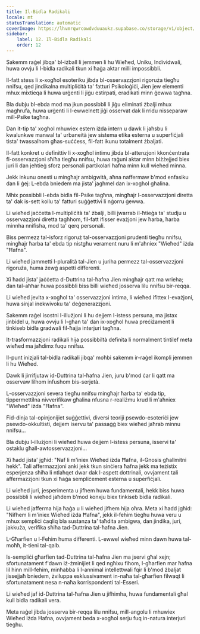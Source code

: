 ```yaml
---
title: Il-Bidla Radikali
locale: mt
statusTranslation: automatic
coverImage: https://lhvmrqwrcowdvduuaukz.supabase.co/storage/v1/object/public/strapi-uploads/small_cover-tratado-de-psicologia-revolucionaria.webp-5e15e1cec4e0ebebcde5d7fc7565d8fd.webp
sidebar:
    label: 12. Il-Bidla Radikali
    order: 12
---
```

Sakemm raġel jibqa' bl-iżball li jemmen li hu Wieħed, Uniku, Individwali, huwa ovvju li l-bidla radikali tkun xi ħaġa aktar milli impossibbli.

Il-fatt stess li x-xogħol esoteriku jibda bl-osservazzjoni rigoruża tiegħu nnifsu, qed jindikalna multipliċità ta' fatturi Psikoloġiċi, Jien jew elementi mhux mixtieqa li huwa urġenti li jiġu estirpati, eradikati minn ġewwa tagħna.

Bla dubju bl-ebda mod ma jkun possibbli li jiġu eliminati żbalji mhux magħrufa, huwa urġenti li l-ewwelnett jiġi osservat dak li rridu nisseparaw mill-Psike tagħna.

Dan it-tip ta' xogħol mhuwiex estern iżda intern u dawk li jaħsbu li kwalunkwe manwal ta' urbaneità jew sistema etika esterna u superfiċjali tista' twassalhom għas-suċċess, fil-fatt ikunu totalment żbaljati.

Il-fatt konkret u definittiv li x-xogħol intimu jibda bl-attenzjoni kkonċentrata fl-osservazzjoni sħiħa tiegħu nnifsu, huwa raġuni aktar minn biżżejjed biex juri li dan jeħtieġ sforz personali partikolari ħafna minn kull wieħed minna.

Jekk inkunu onesti u mingħajr ambigwità, aħna naffermaw b'mod enfasiku dan li ġej: L-ebda bniedem ma jista' jagħmel dan ix-xogħol għalina.

Mhix possibbli l-ebda bidla fil-Psike tagħna, mingħajr l-osservazzjoni diretta ta' dak is-sett kollu ta' fatturi suġġettivi li nġorru ġewwa.

Li wieħed jaċċetta l-multipliċità ta' żbalji, billi jwarrab il-ħtieġa ta' studju u osservazzjoni diretta tagħhom, fil-fatt ifisser evażjoni jew ħarba, ħarba minnha nnifisha, mod ta' qerq personali.

Biss permezz tal-isforz rigoruż tal-osservazzjoni prudenti tiegħu nnifsu, mingħajr ħarba ta' ebda tip nistgħu verament nuru li m'aħniex "Wieħed" iżda "Ħafna".

Li wieħed jammetti l-pluralità tal-Jien u juriha permezz tal-osservazzjoni rigoruża, huma żewġ aspetti differenti.

Xi ħadd jista' jaċċetta d-Duttrina tal-ħafna Jien mingħajr qatt ma wrieha; dan tal-aħħar huwa possibbli biss billi wieħed josserva lilu nnifsu bir-reqqa.

Li wieħed jevita x-xogħol ta' osservazzjoni intima, li wieħed ifittex l-evażjoni, huwa sinjal inekwivoku ta' deġenerazzjoni.

Sakemm raġel isostni l-illużjoni li hu dejjem l-istess persuna, ma jistax jinbidel u, huwa ovvju li l-għan ta' dan ix-xogħol huwa preċiżament li tinkiseb bidla gradwali fil-ħajja interjuri tagħna.

It-trasformazzjoni radikali hija possibbiltà definita li normalment tintilef meta wieħed ma jaħdimx fuqu nnifsu.

Il-punt inizjali tal-bidla radikali jibqa' moħbi sakemm ir-raġel ikompli jemmen li hu Wieħed.

Dawk li jirrifjutaw id-Duttrina tal-ħafna Jien, juru b'mod ċar li qatt ma osservaw lilhom infushom bis-serjetà.

L-osservazzjoni severa tiegħu nnifsu mingħajr ħarba ta' ebda tip, tippermettilna nivverifikaw għalina nfusna r-realiżmu krud li m'aħniex "Wieħed" iżda "Ħafna".

Fid-dinja tal-opinjonijiet suġġettivi, diversi teoriji psewdo-esoteriċi jew psewdo-okkultisti, dejjem iservu ta' passaġġ biex wieħed jaħrab minnu nnifsu...

Bla dubju l-illużjoni li wieħed huwa dejjem l-istess persuna, isservi ta' ostaklu għall-awtosservazzjoni...

Xi ħadd jista' jgħid: "Naf li m'iniex Wieħed iżda Ħafna, il-Gnosis għallmitni hekk". Tali affermazzjoni anki jekk tkun sinċiera ħafna jekk ma teżistix esperjenza sħiħa li ntlaħqet dwar dak l-aspett dottrinali, ovvjament tali affermazzjoni tkun xi ħaġa sempliċement esterna u superfiċjali.

Li wieħed juri, jesperimenta u jifhem huwa fundamentali, hekk biss huwa possibbli li wieħed jaħdem b'mod konxju biex tinkiseb bidla radikali.

Li wieħed jafferma hija ħaġa u li wieħed jifhem hija oħra. Meta xi ħadd jgħid: "Nifhem li m'iniex Wieħed iżda Ħafna", jekk il-fehim tiegħu huwa veru u mhux sempliċi ċaqliq bla sustanza ta' taħdita ambigwa, dan jindika, juri, jakkuża, verifika sħiħa tad-Duttrina tal-ħafna Jien.

L-Għarfien u l-Fehim huma differenti. L-ewwel wieħed minn dawn huwa tal-moħħ, it-tieni tal-qalb.

Is-sempliċi għarfien tad-Duttrina tal-ħafna Jien ma jservi għal xejn; sfortunatament f'dawn iż-żminijiet li qed ngħixu fihom, l-għarfien mar ħafna lil hinn mill-fehim, minħabba li l-annimal intellettwali fqir li b'mod żbaljat jissejjaħ bniedem, żviluppa esklussivament in-naħa tal-għarfien filwaqt li sfortunatament nesa n-naħa korrispondenti tal-Esseri.

Li wieħed jaf id-Duttrina tal-ħafna Jien u jifhimha, huwa fundamentali għal kull bidla radikali vera.

Meta raġel jibda josserva bir-reqqa lilu nnifsu, mill-angolu li mhuwiex Wieħed iżda Ħafna, ovvjament beda x-xogħol serju fuq in-natura interjuri tiegħu.


